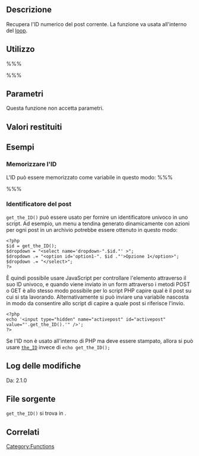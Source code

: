 {{Languages|
{{en|Function Reference/get_the_ID}}
{{it|Riferimento funzioni/get_the_ID}}
}}

== Descrizione ==

Recupera l'ID numerico del post corrente. La funzione va usata all'interno del [[it:Il Loop|loop]].

== Utilizzo ==

%%% <?php get_the_ID(); ?> %%%

== Parametri ==

Questa funzione non accetta parametri.

== Valori restituiti ==
{{it:Return|ID|int|L'ID del post corrente.}}

== Esempi ==

=== Memorizzare l'ID ===

L'ID può essere memorizzato come variabile in questo modo:
%%% <?php $postid = get_the_ID(); ?> %%%

=== Identificatore del post ===

<tt>get_the_ID()</tt> può essere usato per fornire un identificatore univoco in uno script. Ad esempio, un menu a tendina generato dinamicamente con azioni per ogni post in un archivio potrebbe essere ottenuto in questo modo:

<pre><?php
$id = get_the_ID();
$dropdown = "<select name='dropdown-".$id."' >";
$dropdown .= "<option id='option1-". $id ."'>Opzione 1</option>";
$dropdown .= "</select>";
?></pre>

&Egrave; quindi possibile usare JavaScript per controllare l'elemento attraverso il suo ID univoco, e quando viene inviato in un form attraverso i metodi POST o GET è allo stesso modo possibile per lo script PHP capire qual è il post su cui si sta lavorando. Alternativamente si può inviare una variabile nascosta in modo da consentire allo script di capire a quale post si riferisce l'invio.

<pre><?php
echo '<input type="hidden" name="activepost" id="activepost" value="'.get_the_ID().'" />';
?></pre>

Se l'ID non è usato all'interno di PHP ma deve essere stampato, allora si può usare [[it:Riferimento funzioni/the_ID|<tt>the_ID</tt>]] invece di <tt>echo get_the_ID();</tt>

== Log delle modifiche ==
Da: 2.1.0

== File sorgente ==
<!-- Need links to current source code files -->
<tt>get_the_ID()</tt> si trova in {{Trac|wp-includes/post-template.php}}.

== Correlati ==

{{Tag Post Tags}}

{{it:Tag Footer}}

[[Category:Functions]]